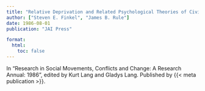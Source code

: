 ```yaml
---
title: "Relative Deprivation and Related Psychological Theories of Civil Violence: A Critical Review"
author: ["Steven E. Finkel", "James B. Rule"]
date: 1986-08-01
publication: "JAI Press"

format:
  html:
    toc: false
---
```


In "Research in Social Movements, Conflicts and Change: A Research Annual: 1986", edited by Kurt Lang and Gladys Lang. Published by {{< meta publication >}}.
